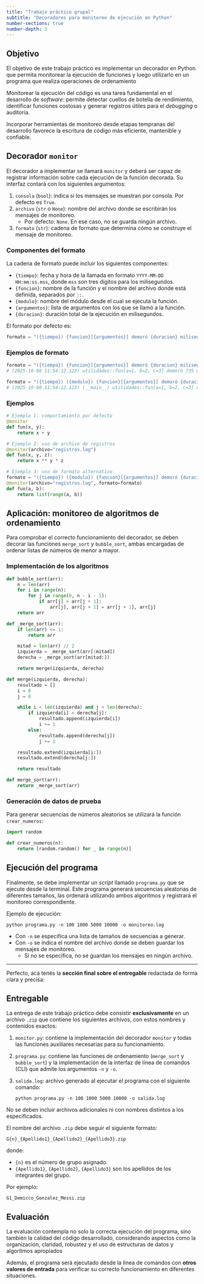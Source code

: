 ```yaml
---
title: "Trabajo práctico grupal"
subtitle: "Decoradores para monitoreo de ejecución en Python"
number-sections: true
number-depth: 3
---
```


## Objetivo

El objetivo de este trabajo práctico es implementar un decorador en Python que permita
monitorear la ejecución de funciones y luego utilizarlo en un programa que realiza operaciones de
ordenamiento

Monitorear la ejecución del código es una tarea fundamental en el desarrollo de _software_:
permite detectar cuellos de botella de rendimiento, identificar funciones costosas y generar
registros útiles para el _debugging_ o auditoría.

Incorporar herramientas de monitoreo desde etapas tempranas del desarrollo favorece la escritura de
código más eficiente, mantenible y confiable.

## Decorador `monitor`

El decorador a implementar se llamará `monitor` y deberá ser capaz de registrar información sobre
cada ejecución de la función decorada. Su interfaz contará con los siguientes argumentos:

1. `consola` (`bool`): indica si los mensajes se muestran por consola. Por defecto es `True`.
2. `archivo` (`str` o `None`): nombre del archivo donde se escribirán los mensajes de monitoreo.
   * Por defecto: `None`. En ese caso, no se guarda ningún archivo.
3. `formato` (`str`): cadena de formato que determina cómo se construye el mensaje de monitoreo.

### Componentes del formato

La cadena de formato puede incluir los siguientes componentes:

* `{tiempo}`: fecha y hora de la llamada en formato `YYYY-MM-DD HH:mm:ss.mss`, donde `mss` son tres dígitos para los milisegundos.
* `{funcion}`: nombre de la función y el nombre del archivo donde está definida, separados por `::`.
* `{modulo}`: nombre del módulo desde el cual se ejecuta la función.
* `{argumentos}`: lista de argumentos con los que se llamó a la función.
* `{duracion}`: duración total de la ejecución en milisegundos.

El formato por defecto es:

```python
formato = "({tiempo}) {funcion}[{argumentos}] demoró {duracion} milisegundos."
```

### Ejemplos de formato

```python
formato = "({tiempo}) {funcion}[{argumentos}] demoró {duracion} milisegundos."
# (2025-10-08 11:54:12.123) utilidades::fun[a=1, b=2, c=3] demoró 735 milisegundos.

formato = "({tiempo}) ({modulo}) {funcion}[{argumentos}] demoró {duracion} milisegundos."
# (2025-10-08 11:54:12.123) (__main__) utilidades::fun[a=1, b=2, c=3] demoró 735 milisegundos.
```

### Ejemplos

```python
# Ejemplo 1: comportamiento por defecto
@monitor
def fun(x, y):
    return x + y

# Ejemplo 2: uso de archivo de registros
@monitor(archivo="registros.log")
def fun(x, y, z):
    return x ** y * z

# Ejemplo 3: uso de formato alternativo
formato = "({tiempo}) ({modulo}) {funcion}[{argumentos}] demoró {duracion} milisegundos."
@monitor(archivo="registros.log", formato=formato)
def fun(a, b):
    return list(range(a, b))
```

## Aplicación: monitoreo de algoritmos de ordenamiento

Para comprobar el correcto funcionamiento del decorador,
se deben decorar las funciones `merge_sort` y `bubble_sort`, ambas encargadas de ordenar listas de
números de menor a mayor.

### Implementación de los algoritmos

```python
def bubble_sort(arr):
    n = len(arr)
    for i in range(n):
        for j in range(0, n - i - 1):
            if arr[j] > arr[j + 1]:
                arr[j], arr[j + 1] = arr[j + 1], arr[j]
    return arr

def _merge_sort(arr):
    if len(arr) <= 1:
        return arr

    mitad = len(arr) // 2
    izquierda = _merge_sort(arr[:mitad])
    derecha = _merge_sort(arr[mitad:])

    return merge(izquierda, derecha)

def merge(izquierda, derecha):
    resultado = []
    i = 0
    j = 0

    while i < len(izquierda) and j < len(derecha):
        if izquierda[i] < derecha[j]:
            resultado.append(izquierda[i])
            i += 1
        else:
            resultado.append(derecha[j])
            j += 1

    resultado.extend(izquierda[i:])
    resultado.extend(derecha[j:])

    return resultado

def merge_sort(arr):
    return _merge_sort(arr)
```

### Generación de datos de prueba

Para generar secuencias de números aleatorios se utilizará la función `crear_numeros`:

```python
import random

def crear_numeros(n):
    return [random.random() for _ in range(n)]
```

## Ejecución del programa

Finalmente, se debe implementar un _script_ llamado `programa.py` que se ejecute desde la terminal.
Este programa generará secuencias aleatorias de diferentes tamaños, las ordenará utilizando ambos
algoritmos y registrará el monitoreo correspondiente.

Ejemplo de ejecución:

```shell
python programa.py -n 100 1000 5000 10000 -o monitoreo.log
```

* Con `-n` se especifica una lista de tamaños de secuencias a generar.
* Con `-o` se indica el nombre del archivo donde se deben guardar los mensajes de monitoreo.
    * Si no se especifica, no se guardan los mensajes en ningún archivo.

---

Perfecto, acá tenés la **sección final sobre el entregable** redactada de forma clara y precisa:

## Entregable

La entrega de este trabajo práctico debe consistir **exclusivamente** en un archivo `.zip` que
contiene los siguientes archivos, con estos nombres y contenidos exactos:

1. `monitor.py`: contiene la implementación del decorador `monitor` y todas las funciones auxiliares
necesarias para su funcionamiento.
2. `programa.py`: contiene las funciones de ordenamiento (`merge_sort` y `bubble_sort`) y la
implementación de la interfaz de línea de comandos (CLI) que admite los argumentos `-n` y `-o`.
3. `salida.log`: archivo generado al ejecutar el programa con el siguiente comando:

    ```shell
    python programa.py -n 100 1000 5000 10000 -o salida.log
    ```

No se deben incluir archivos adicionales ni con nombres distintos a los especificados.

El nombre del archivo `.zip` debe seguir el siguiente formato:

```
G{n}_{Apellido1}_{Apellido2}_{Apellido3}.zip
```

donde:

* `{n}` es el número de grupo asignado.
* `{Apellido1}`, `{Apellido2}`, `{Apellido3}` son los apellidos de los integrantes del grupo.

Por ejemplo:

```
G1_Demicco_Gonzalez_Messi.zip
```

## Evaluación

La evaluación contempla no solo la correcta ejecución del programa, sino también la calidad del
código desarrollado, considerando aspectos como la organización, claridad, robustez y el uso de
estructuras de datos y algoritmos apropiados

Además, el programa será ejecutado desde la línea de comandos con
**otros valores de entrada** para verificar su correcto funcionamiento en diferentes situaciones.
